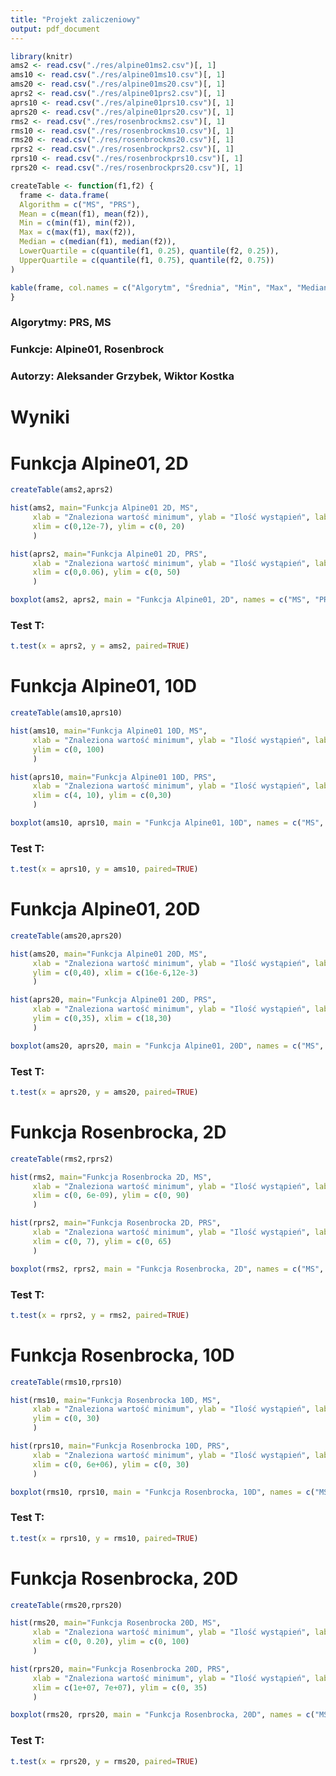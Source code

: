 ```yaml
---
title: "Projekt zaliczeniowy"
output: pdf_document
---
```


```r
library(knitr)
ams2 <- read.csv("./res/alpine01ms2.csv")[, 1]
ams10 <- read.csv("./res/alpine01ms10.csv")[, 1]
ams20 <- read.csv("./res/alpine01ms20.csv")[, 1]
aprs2 <- read.csv("./res/alpine01prs2.csv")[, 1]
aprs10 <- read.csv("./res/alpine01prs10.csv")[, 1]
aprs20 <- read.csv("./res/alpine01prs20.csv")[, 1]
rms2 <- read.csv("./res/rosenbrockms2.csv")[, 1]
rms10 <- read.csv("./res/rosenbrockms10.csv")[, 1]
rms20 <- read.csv("./res/rosenbrockms20.csv")[, 1]
rprs2 <- read.csv("./res/rosenbrockprs2.csv")[, 1]
rprs10 <- read.csv("./res/rosenbrockprs10.csv")[, 1]
rprs20 <- read.csv("./res/rosenbrockprs20.csv")[, 1]

createTable <- function(f1,f2) {
  frame <- data.frame(
  Algorithm = c("MS", "PRS"),
  Mean = c(mean(f1), mean(f2)),
  Min = c(min(f1), min(f2)),
  Max = c(max(f1), max(f2)),
  Median = c(median(f1), median(f2)),
  LowerQuartile = c(quantile(f1, 0.25), quantile(f2, 0.25)),
  UpperQuartile = c(quantile(f1, 0.75), quantile(f2, 0.75))
)

kable(frame, col.names = c("Algorytm", "Średnia", "Min", "Max", "Mediana", "Dolny kwartyl", "Górny kwartyl"))
}

```

### Algorytmy: PRS, MS
### Funkcje: Alpine01, Rosenbrock
### Autorzy: Aleksander Grzybek, Wiktor Kostka

# Wyniki

# Funkcja Alpine01, 2D
```r
createTable(ams2,aprs2)
```

```r
hist(ams2, main="Funkcja Alpine01 2D, MS", 
     xlab = "Znaleziona wartość minimum", ylab = "Ilość wystąpień", labels = TRUE,
     xlim = c(0,12e-7), ylim = c(0, 20)
     )
```

```r
hist(aprs2, main="Funkcja Alpine01 2D, PRS", 
     xlab = "Znaleziona wartość minimum", ylab = "Ilość wystąpień", labels = TRUE,
     xlim = c(0,0.06), ylim = c(0, 50)
     )
```

```r
boxplot(ams2, aprs2, main = "Funkcja Alpine01, 2D", names = c("MS", "PRS"), ylab = "Wartość minimum")
```

### Test T:
```r
t.test(x = aprs2, y = ams2, paired=TRUE)
```

\pagebreak
# Funkcja Alpine01, 10D
```r
createTable(ams10,aprs10)
```


```r
hist(ams10, main="Funkcja Alpine01 10D, MS", 
     xlab = "Znaleziona wartość minimum", ylab = "Ilość wystąpień", labels = TRUE,
     ylim = c(0, 100)
     )
```

```r
hist(aprs10, main="Funkcja Alpine01 10D, PRS", 
     xlab = "Znaleziona wartość minimum", ylab = "Ilość wystąpień", labels = TRUE,
     xlim = c(4, 10), ylim = c(0,30)
     )
```

```r
boxplot(ams10, aprs10, main = "Funkcja Alpine01, 10D", names = c("MS", "PRS"), ylab = "Wartość minimum")
```

### Test T:
```r
t.test(x = aprs10, y = ams10, paired=TRUE)
```

\pagebreak
# Funkcja Alpine01, 20D
```r
createTable(ams20,aprs20)
```

```r
hist(ams20, main="Funkcja Alpine01 20D, MS", 
     xlab = "Znaleziona wartość minimum", ylab = "Ilość wystąpień", labels = TRUE,
     ylim = c(0,40), xlim = c(16e-6,12e-3)
     )
```

```r
hist(aprs20, main="Funkcja Alpine01 20D, PRS", 
     xlab = "Znaleziona wartość minimum", ylab = "Ilość wystąpień", labels = TRUE,
     ylim = c(0,35), xlim = c(18,30)
     )
```

```r
boxplot(ams20, aprs20, main = "Funkcja Alpine01, 20D", names = c("MS", "PRS"), ylab = "Wartość minimum")
```

### Test T:
```r
t.test(x = aprs20, y = ams20, paired=TRUE)
```

\pagebreak
# Funkcja Rosenbrocka, 2D
```r
createTable(rms2,rprs2)
```

```r
hist(rms2, main="Funkcja Rosenbrocka 2D, MS", 
     xlab = "Znaleziona wartość minimum", ylab = "Ilość wystąpień", labels = TRUE,
     xlim = c(0, 6e-09), ylim = c(0, 90)
     )
```

```r
hist(rprs2, main="Funkcja Rosenbrocka 2D, PRS", 
     xlab = "Znaleziona wartość minimum", ylab = "Ilość wystąpień", labels = TRUE,
     xlim = c(0, 7), ylim = c(0, 65)
     )
```

```r
boxplot(rms2, rprs2, main = "Funkcja Rosenbrocka, 2D", names = c("MS", "PRS"), ylab = "Wartość minimum")
```

### Test T:
```r
t.test(x = rprs2, y = rms2, paired=TRUE)
```

\pagebreak
# Funkcja Rosenbrocka, 10D
```r
createTable(rms10,rprs10)
```

```r
hist(rms10, main="Funkcja Rosenbrocka 10D, MS", 
     xlab = "Znaleziona wartość minimum", ylab = "Ilość wystąpień", labels = TRUE,
     ylim = c(0, 30)
     )
```

```r
hist(rprs10, main="Funkcja Rosenbrocka 10D, PRS", 
     xlab = "Znaleziona wartość minimum", ylab = "Ilość wystąpień", labels = TRUE,
     xlim = c(0, 6e+06), ylim = c(0, 30)
     )
```

```r
boxplot(rms10, rprs10, main = "Funkcja Rosenbrocka, 10D", names = c("MS", "PRS"), ylab = "Wartość minimum")
```

### Test T:
```r
t.test(x = rprs10, y = rms10, paired=TRUE)
```

\pagebreak
# Funkcja Rosenbrocka, 20D
```r
createTable(rms20,rprs20)
```

```r
hist(rms20, main="Funkcja Rosenbrocka 20D, MS", 
     xlab = "Znaleziona wartość minimum", ylab = "Ilość wystąpień", labels = TRUE,
     xlim = c(0, 0.20), ylim = c(0, 100)
     )
```

```r
hist(rprs20, main="Funkcja Rosenbrocka 20D, PRS", 
     xlab = "Znaleziona wartość minimum", ylab = "Ilość wystąpień", labels = TRUE,
     xlim = c(1e+07, 7e+07), ylim = c(0, 35)
     )
```

```r
boxplot(rms20, rprs20, main = "Funkcja Rosenbrocka, 20D", names = c("MS", "PRS"), ylab = "Wartość minimum")
```

### Test T:
```r
t.test(x = rprs20, y = rms20, paired=TRUE)
```
